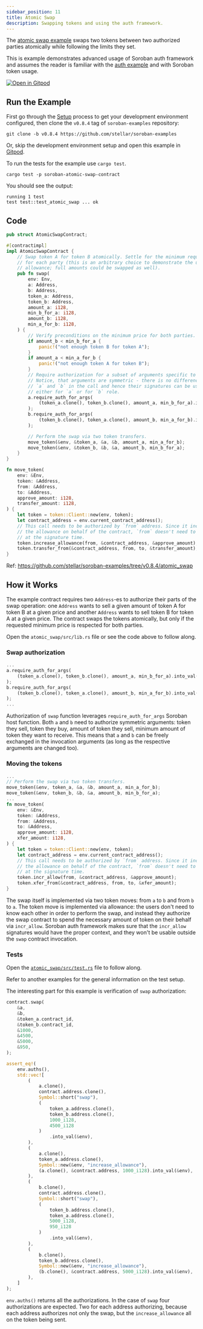 ```yaml
---
sidebar_position: 11
title: Atomic Swap
description: Swapping tokens and using the auth framework.
---
```


The [atomic swap example] swaps two tokens between two authorized parties 
atomically while following the limits they set.

This is example demonstrates advanced usage of Soroban auth framework and
assumes the reader is familiar with the [auth example](auth.mdx) and with
Soroban token usage.

[![Open in Gitpod](https://gitpod.io/button/open-in-gitpod.svg)][oigp]

[oigp]: https://gitpod.io/#https://github.com/stellar/soroban-examples/tree/v0.8.4

[atomic swap example]: https://github.com/stellar/soroban-examples/tree/v0.8.4/atomic_swap

## Run the Example

First go through the [Setup] process to get your development environment
configured, then clone the `v0.8.4` tag of `soroban-examples` repository:

[Setup]: ../getting-started/setup.mdx

```
git clone -b v0.8.4 https://github.com/stellar/soroban-examples
```

Or, skip the development environment setup and open this example in [Gitpod][oigp].

To run the tests for the example use `cargo test`.

```
cargo test -p soroban-atomic-swap-contract
```

You should see the output:

```
running 1 test
test test::test_atomic_swap ... ok
```

## Code

```rust title="atomic_swap/src/lib.rs"
pub struct AtomicSwapContract;

#[contractimpl]
impl AtomicSwapContract {
    // Swap token A for token B atomically. Settle for the minimum requested price
    // for each party (this is an arbitrary choice to demonstrate the usage of
    // allowance; full amounts could be swapped as well).
    pub fn swap(
        env: Env,
        a: Address,
        b: Address,
        token_a: Address,
        token_b: Address,
        amount_a: i128,
        min_b_for_a: i128,
        amount_b: i128,
        min_a_for_b: i128,
    ) {
        // Verify preconditions on the minimum price for both parties.
        if amount_b < min_b_for_a {
            panic!("not enough token B for token A");
        }
        if amount_a < min_a_for_b {
            panic!("not enough token A for token B");
        }
        // Require authorization for a subset of arguments specific to a party.
        // Notice, that arguments are symmetric - there is no difference between
        // `a` and `b` in the call and hence their signatures can be used
        // either for `a` or for `b` role.
        a.require_auth_for_args(
            (token_a.clone(), token_b.clone(), amount_a, min_b_for_a).into_val(&env),
        );
        b.require_auth_for_args(
            (token_b.clone(), token_a.clone(), amount_b, min_a_for_b).into_val(&env),
        );

        // Perform the swap via two token transfers.
        move_token(&env, &token_a, &a, &b, amount_a, min_a_for_b);
        move_token(&env, &token_b, &b, &a, amount_b, min_b_for_a);
    }
}

fn move_token(
    env: &Env,
    token: &Address,
    from: &Address,
    to: &Address,
    approve_amount: i128,
    transfer_amount: i128,
) {
    let token = token::Client::new(env, token);
    let contract_address = env.current_contract_address();
    // This call needs to be authorized by `from` address. Since it increases
    // the allowance on behalf of the contract, `from` doesn't need to know `to`
    // at the signature time.
    token.increase_allowance(from, &contract_address, &approve_amount);
    token.transfer_from(&contract_address, from, to, &transfer_amount);
}
```

Ref: https://github.com/stellar/soroban-examples/tree/v0.8.4/atomic_swap

## How it Works

The example contract requires two `Address`-es to authorize their parts of the
swap operation: one `Address` wants to sell a given amount of token A for
token B at a given price and another `Address` wants to sell token B for token
A at a given price. The contract swaps the tokens atomically, but only if the
requested minimum price is respected for both parties.

Open the `atomic_swap/src/lib.rs` file or see the code above to follow along.

### Swap authorization

```rust
...
a.require_auth_for_args(
    (token_a.clone(), token_b.clone(), amount_a, min_b_for_a).into_val(&env),
);
b.require_auth_for_args(
    (token_b.clone(), token_a.clone(), amount_b, min_a_for_b).into_val(&env),
);
...
```

Authorization of `swap` function leverages `require_auth_for_args` Soroban host
function. Both `a` and `b` need to authorize symmetric arguments: token they
sell, token they buy, amount of token they sell, minimum amount of token they
want to receive. This means that `a` and `b` can be freely exchanged in the
invocation arguments (as long as the respective arguments are changed too).

### Moving the tokens

```rust
...
// Perform the swap via two token transfers.
move_token(&env, token_a, &a, &b, amount_a, min_a_for_b);
move_token(&env, token_b, &b, &a, amount_b, min_b_for_a);
...
fn move_token(
    env: &Env,
    token: &Address,
    from: &Address,
    to: &Address,
    approve_amount: i128,
    xfer_amount: i128,
) {
    let token = token::Client::new(env, token);
    let contract_address = env.current_contract_address();
    // This call needs to be authorized by `from` address. Since it increases
    // the allowance on behalf of the contract, `from` doesn't need to know `to`
    // at the signature time.
    token.incr_allow(from, &contract_address, &approve_amount);
    token.xfer_from(&contract_address, from, to, &xfer_amount);
}
```

The swap itself is implemented via two token moves: from `a` to `b` and from `b`
to `a`. The token move is implemented via allowance: the users don't need to
know each other in order to perform the swap, and instead they authorize the swap
contract to spend the necessary amount of token on their behalf via
`incr_allow`. Soroban auth framework makes sure that the `incr_allow` signatures
would have the proper context, and they won't be usable outside the `swap`
contract invocation.

### Tests

Open the [`atomic_swap/src/test.rs`] file to follow along.

[`atomic_swap/src/test.rs`]: https://github.com/stellar/soroban-examples/tree/v0.8.4/atomic_swap/src/test.rs

Refer to another examples for the general information on the test setup.

The interesting part for this example is verification of `swap` authorization:

```rust
contract.swap(
    &a,
    &b,
    &token_a.contract_id,
    &token_b.contract_id,
    &1000,
    &4500,
    &5000,
    &950,
);

assert_eq!(
    env.auths(),
    std::vec![
        (
            a.clone(),
            contract.address.clone(),
            Symbol::short("swap"),
            (
                token_a.address.clone(),
                token_b.address.clone(),
                1000_i128,
                4500_i128
            )
                .into_val(&env),
        ),
        (
            a.clone(),
            token_a.address.clone(),
            Symbol::new(&env, "increase_allowance"),
            (a.clone(), &contract.address, 1000_i128).into_val(&env),
        ),
        (
            b.clone(),
            contract.address.clone(),
            Symbol::short("swap"),
            (
                token_b.address.clone(),
                token_a.address.clone(),
                5000_i128,
                950_i128
            )
                .into_val(&env),
        ),
        (
            b.clone(),
            token_b.address.clone(),
            Symbol::new(&env, "increase_allowance"),
            (b.clone(), &contract.address, 5000_i128).into_val(&env),
        ),
    ]
);
```

`env.auths()` returns all the authorizations. In the case of `swap` four
authorizations are expected. Two for each address authorizing, because each
address authorizes not only the swap, but the `increase_allowance` all on the
token being sent.
